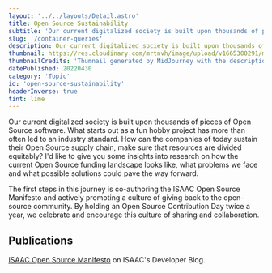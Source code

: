 ```yaml
---
layout: '../../layouts/Detail.astro'
title: Open Source Sustainability
subtitle: 'Our current digitalized society is built upon thousands of pieces of Open Source software. How can the companies of today sustain their Open Source supply chain?'
slug: '/container-queries'
description: Our current digitalized society is built upon thousands of pieces of Open Source software. How can the companies of today sustain their Open Source supply chain?
thumbnail: https://res.cloudinary.com/mrtnvh/image/upload/v1665300291/mrtnvh.com/mrtnvh_landscape_of_a_farmer_giving_water_to_his_crops_326b91cf-428e-4cb3-accb-9405d6cb0d94.jpg
thumbnailCredits: 'Thumnail generated by MidJourney with the description *"A farmer giving water to his crops."*'
datePublished: 20220430
category: 'Topic'
id: 'open-source-sustainability'
headerInverse: true
tint: lime
---
```


Our current digitalized society is built upon thousands of pieces of Open Source software. What starts out as a fun hobby project has more than often led to an industry standard. How can the companies of today sustain their Open Source supply chain, make sure that resources are divided equitably? I'd like to give you some insights into research on how the current Open Source funding landscape looks like, what problems we face and what possible solutions could pave the way forward.

The first steps in this journey is co-authoring the ISAAC Open Source Manifesto and actively promoting a culture of giving back to the open-source community. By holding an Open Source Contribution Day twice a year, we celebrate and encourage this culture of sharing and collaboration.

## Publications

[ISAAC Open Source Manifesto](https://web.archive.org/web/20211023150557/https://www.isaac.nl/en/developer-blog/open-source-manifest) on ISAAC's Developer Blog.
